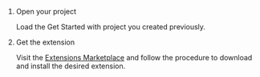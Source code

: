 <PlatformWrapper platform="unity">

1. Open your <Vpl k="NAME" /> project

    Load the <Link to="../get-started/get-started-sdk">Get Started with <Vpd k="NAME"/></Link> project you created previously.

1. Get the extension

    Visit the [<Vg k="COMPANY" /> Extensions Marketplace](https://www.agora.io/en/agora-extensions-marketplace/) and follow the procedure to download and install the desired extension.

</PlatformWrapper>
